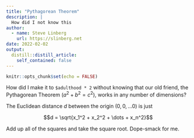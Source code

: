 ```yaml
---
title: "Pythagorean Theorem"
description: |
  How did I not know this
author:
  - name: Steve Linberg
    url: https://slinberg.net
date: 2022-02-02
output:
  distill::distill_article:
    self_contained: false
---
```



```r
knitr::opts_chunk$set(echo = FALSE)
```

How did I make it to `$adulthood * 2` without knowing that our old friend, the Pythagorean Theorem ($a^2 + b^2 = c^2$), works in any number of dimensions?

The Euclidean distance $d$ between the origin ($0, 0, \dots 0$) is just

$$d = \sqrt{x_1^2 + x_2^2 + \dots + x_n^2}$$

Add up all of the squares and take the square root. Dope-smack for me.